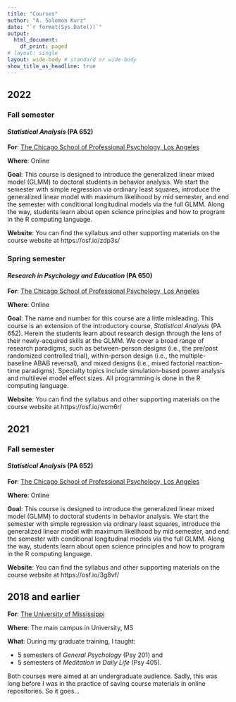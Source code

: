 ```yaml
---
title: "Courses"
author: "A. Solomon Kurz"
date: "`r format(Sys.Date())`"
output:
  html_document:
    df_print: paged
# layout: single
layout: wide-body # standard or wide-body
show_title_as_headline: true
---
```


## 2022

### Fall semester

#### *Statistical Analysis* (PA 652)

**For**: [The Chicago School of Professional Psychology, Los Angeles](https://www.thechicagoschool.edu/learn/los-angeles/?utm_campus=105)

**Where**: Online

**Goal**: This course is designed to introduce the generalized linear mixed model (GLMM) to doctoral students in behavior analysis. We start the semester with simple regression via ordinary least squares, introduce the generalized linear model with maximum likelihood by mid semester, and end the semester with conditional longitudinal models via the full GLMM. Along the way, students learn about open science principles and how to program in the R computing language.

**Website**: You can find the syllabus and other supporting materials on the course website at https://osf.io/zdp3s/

### Spring semester

#### *Research in Psychology and Education* (PA 650)

**For**: [The Chicago School of Professional Psychology, Los Angeles](https://www.thechicagoschool.edu/learn/los-angeles/?utm_campus=105)

**Where**: Online

**Goal**: The name and number for this course are a little misleading. This course is an extension of the introductory course, *Statistical Analysis* (PA 652). Herein the students learn about research design through the lens of their newly-acquired skills at the GLMM. We cover a broad range of research paradigms, such as between-person designs (i.e., the pre/post randomized controlled trial), within-person design (i.e., the multiple-baseline ABAB reversal), and mixed designs (i.e., mixed factorial reaction-time paradigms). Specialty topics include simulation-based power analysis and multilevel model effect sizes. All programming is done in the R computing language.

**Website**: You can find the syllabus and other supporting materials on the course website at https://osf.io/wcm6r/

## 2021

### Fall semester

#### *Statistical Analysis* (PA 652)

**For**: [The Chicago School of Professional Psychology, Los Angeles](https://www.thechicagoschool.edu/learn/los-angeles/?utm_campus=105)

**Where**: Online

**Goal**: This course is designed to introduce the generalized linear mixed model (GLMM) to doctoral students in behavior analysis. We start the semester with simple regression via ordinary least squares, introduce the generalized linear model with maximum likelihood by mid semester, and end the semester with conditional longitudinal models via the full GLMM. Along the way, students learn about open science principles and how to program in the R computing language. 

**Website**: You can find the syllabus and other supporting materials on the course website at https://osf.io/3g8vf/

## 2018 and earlier

**For**: [The University of Mississippi](https://psychology.olemiss.edu/)

**Where**: The main campus in University, MS

**What**: During my graduate training, I taught:

* 5 semesters of *General Psychology* (Psy 201) and 
* 5 semesters of *Meditation in Daily Life* (Psy 405).

Both courses were aimed at an undergraduate audience. Sadly, this was long before I was in the practice of saving course materials in online repositories. So it goes...

